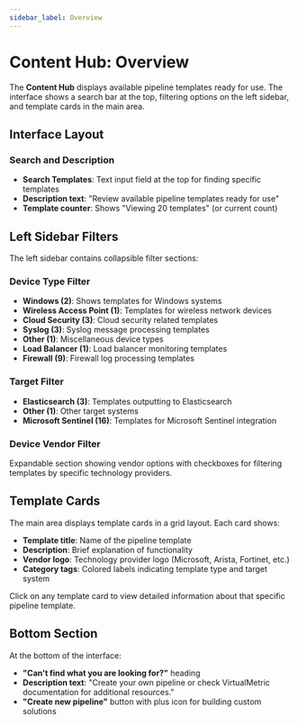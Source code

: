 ```yaml
---
sidebar_label: Overview
---
```


# Content Hub: Overview

The **Content Hub** displays available pipeline templates ready for use. The interface shows a search bar at the top, filtering options on the left sidebar, and template cards in the main area.

## Interface Layout

### Search and Description

- **Search Templates**: Text input field at the top for finding specific templates
- **Description text**: "Review available pipeline templates ready for use"
- **Template counter**: Shows "Viewing 20 templates" (or current count)

## Left Sidebar Filters

The left sidebar contains collapsible filter sections:

### Device Type Filter
- **Windows (2)**: Shows templates for Windows systems
- **Wireless Access Point (1)**: Templates for wireless network devices
- **Cloud Security (3)**: Cloud security related templates
- **Syslog (3)**: Syslog message processing templates
- **Other (1)**: Miscellaneous device types
- **Load Balancer (1)**: Load balancer monitoring templates
- **Firewall (9)**: Firewall log processing templates

### Target Filter
- **Elasticsearch (3)**: Templates outputting to Elasticsearch
- **Other (1)**: Other target systems
- **Microsoft Sentinel (16)**: Templates for Microsoft Sentinel integration

### Device Vendor Filter
Expandable section showing vendor options with checkboxes for filtering templates by specific technology providers.

## Template Cards

The main area displays template cards in a grid layout. Each card shows:
- **Template title**: Name of the pipeline template
- **Description**: Brief explanation of functionality
- **Vendor logo**: Technology provider logo (Microsoft, Arista, Fortinet, etc.)
- **Category tags**: Colored labels indicating template type and target system

Click on any template card to view detailed information about that specific pipeline template.

## Bottom Section

At the bottom of the interface:
- **"Can't find what you are looking for?"** heading
- **Description text**: "Create your own pipeline or check VirtualMetric documentation for additional resources."
- **"Create new pipeline"** button with plus icon for building custom solutions
